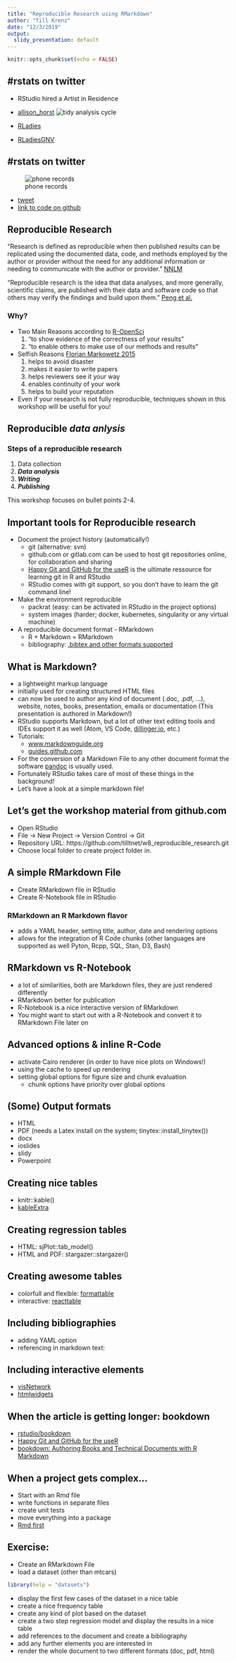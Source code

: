 ```yaml
---
title: "Reproducible Research using RMarkdown"
author: "Till Krenz"
date: "12/3/2019"
output:
  slidy_presentation: default
---
```


```r
knitr::opts_chunk$set(echo = FALSE)
```

## #rstats on twitter

- RStudio hired a Artist in Residence
- [allison_horst](https://twitter.com/allison_horst)
![tidy analysis cycle](allison_horst_tidy_analysis_cylce.jpg)

- [RLadies](https://twitter.com/WeAreRLadies)
- [RLadiesGNV](https://twitter.com/RLadiesGNV)

## #rstats on twitter

![phone records](phone_records.png)

- [tweet](https://twitter.com/favstats/status/1202025063807168512)
- [link to code on github](https://gist.github.com/favstats/e21b021a2f923ffea129122181249356)

## Reproducible Research

"Research is defined as reproducible when then published results can be replicated using the documented data, code, and methods employed by the author or provider without the need for any additional information or needing to communicate with the author or provider." [NNLM](https://nnlm.gov/data/thesaurus/reproducible-research)

"Reproducible research is the idea that data analyses, and more generally, scientific claims, are published with their data and software code so that others may verify the findings and build upon them." [Peng et al.](https://www.coursera.org/learn/reproducible-research)

### Why?

- Two Main Reasons according to [R-OpenSci](https://ropensci.github.io/reproducibility-guide/sections/introduction/)
  1. "to show evidence of the correctness of your results"
  2. "to enable others to make use of our methods and results"
- Selfish Reasons [Florian Markowetz 2015](https://genomebiology.biomedcentral.com/articles/10.1186/s13059-015-0850-7)
  1. helps to avoid disaster
  2. makes it easier to write papers
  3. helps reviewers see it your way
  4. enables continuity of your work
  5. helps to build your reputation
- Even if your research is not fully reproducible, techniques shown in this workshop will be useful for you!
  
  
## Reproducible ***data anlysis***

### Steps of a reproducible research

1. Data collection
2. ***Data analysis***
3. ***Writing***
4. ***Publishing***

This workshop focuses on bullet points 2-4.

## Important tools for Reproducible research

- Document the project history (automatically!)
  - git (alternative: svn)
  - github.com or gitlab.com can be used to host git repositories online, for collaboration and sharing
  - [Happy Git and GitHub for the useR](https://happygitwithr.com/) is the ultimate ressource for learning git in R and RStudio
  - RStudio comes with git support, so you don't have to learn the git command line!
- Make the environment reproducible
  - packrat (easy: can be activated in RStudio in the project options)
  - system images (harder; docker, kubernetes, singularity or any virtual machine)
- A reproducible document format - RMarkdown
  - R + Markdown = RMarkdown
  - bibliography: [.bibtex and other formats supported](https://rmarkdown.rstudio.com/authoring_bibliographies_and_citations.html)
  
## What is Markdown?

- a lightweight markup language
- initially used for creating structured HTML files
- can now be used to author any kind of document (.doc, .pdf, ...), website, notes, books,
presentation, emails or documentation (This presentation is authored in Markdown!)
- RStudio supports Markdown, but a lot of other text editing tools and IDEs support it as well (Atom, VS Code, [dillinger.io](https://dillinger.io/), etc.)
- Tutorials: 
  - [www.markdownguide.org](https://www.markdownguide.org/getting-started/)
  - [guides.github.com](https://guides.github.com/features/mastering-markdown/)
- For the conversion of a Markdown File to any other document format the software [pandoc](https://pandoc.org/) is usually used.
- Fortunately RStudio takes care of most of these things in the background!
- Let's have a look at a simple markdown file!

## Let's get the workshop material from github.com

- Open RStudio
- File -> New Project -> Version Control -> Git
- Repository URL: https://github.com/tilltnet/w8_reproducible_research.git
- Choose local folder to create project folder in.

## A simple RMarkdown File

- Create RMarkdown file in RStudio
- Create R-Notebook file in RStudio

### RMarkdown an R Markdown flavor

- adds a YAML header, setting title, author, date and rendering options
- allows for the integration of R Code chunks (other languages are supported as well Pyton, Rcpp, SQL, Stan, D3, Bash)

## RMarkdown vs R-Notebook

- a lot of similarities, both are Markdown files, they are just rendered differently
- RMarkdown better for publication
- R-Notebook is a nice interactive version of RMarkdown
- You might want to start out with a R-Notebook and convert it to RMarkdown File later on

## Advanced options & inline R-Code

- activate Cairo renderer (in order to have nice plots on Windows!)
- using the cache to speed up rendering
- setting global options for figure size and chunk evaluation
  - chunk options have priority over global options
  
## (Some) Output formats

- HTML
- PDF (needs a Latex install on the system; tinytex::install_tinytex())
- docx
- ioslides
- slidy
- Powerpoint

## Creating nice tables

- knitr::kable()
- [kableExtra](https://cran.r-project.org/web/packages/kableExtra/vignettes/awesome_table_in_html.html)

## Creating regression tables

- HTML: sjPlot::tab_model()
- HTML and PDF: stargazer::stargazer()

## Creating awesome tables

- colorfull and flexible: [formattable](https://renkun-ken.github.io/formattable/)
- interactive: [reacttable](https://glin.github.io/reactable/articles/examples.html)

## Including bibliographies

- adding YAML option
- referencing in markdown text:


## Including interactive elements

- [visNetwork](https://datastorm-open.github.io/visNetwork/)
- [htmlwidgets](https://www.htmlwidgets.org/)


## When the article is getting longer: bookdown

- [rstudio/bookdown](https://github.com/rstudio/bookdown)
- [Happy Git and GitHub for the useR](https://happygitwithr.com/)
- [bookdown: Authoring Books and Technical Documents with R Markdown](https://bookdown.org/yihui/bookdown/)

## When a project gets complex...

- Start with an Rmd file
- write functions in separate files
- create unit tests
- move everything into a package
- [Rmd first](https://github.com/statnmap/course_material/blob/master/2019-11-06_rmd_first_method/2019-12-Meetup-R-Nantes.pdf)

## Exercise:

- Create an RMarkdown File
- load a dataset (other than mtcars)
```r
library(help = "datasets")
```

- display the first few cases of the dataset in a nice table
- create a nice frequency table
- create any kind of plot based on the dataset
- create a two step regression model and display the results in a nice table
- add references to the document and create a bibliography
- add any further elements you are interested in
- render the whole document to two different formats (doc, pdf, html)

